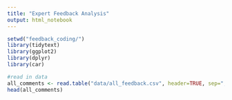 ```yaml
---
title: "Expert Feedback Analysis"
output: html_notebook
---
```

```r
setwd("feedback_coding/")
library(tidytext)
library(ggplot2)
library(dplyr)
library(car)
```
```r
#read in data
all_comments <- read.table("data/all_feedback.csv", header=TRUE, sep=",", comment.char="")
head(all_comments)
```



